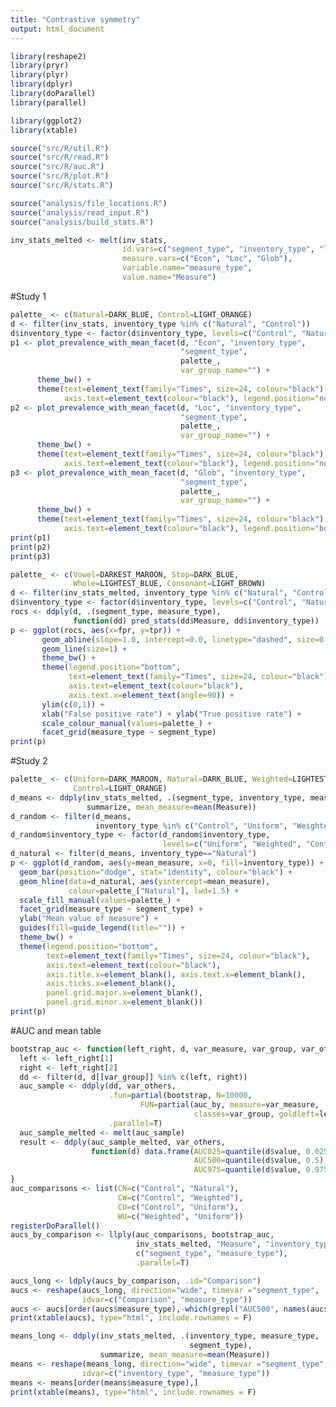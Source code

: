 ```yaml
---
title: "Contrastive symmetry"
output: html_document
---
```


```r
library(reshape2)
library(pryr)
library(plyr)
library(dplyr)
library(doParallel)
library(parallel)

library(ggplot2)
library(xtable)

source("src/R/util.R")
source("src/R/read.R")
source("src/R/auc.R")
source("src/R/plot.R")
source("src/R/stats.R")
```

```r
source("analysis/file_locations.R")
source("analysis/read_input.R")
source("analysis/build_stats.R")
```

```r
inv_stats_melted <- melt(inv_stats,
                         id.vars=c("segment_type", "inventory_type", "language"),
                         measure.vars=c("Econ", "Loc", "Glob"),
                         variable.name="measure_type",
                         value.name="Measure")
```

#Study 1

```r
palette_ <- c(Natural=DARK_BLUE, Control=LIGHT_ORANGE)
d <- filter(inv_stats, inventory_type %in% c("Natural", "Control"))
d$inventory_type <- factor(d$inventory_type, levels=c("Control", "Natural"))
p1 <- plot_prevalence_with_mean_facet(d, "Econ", "inventory_type",
                                      "segment_type",
                                      palette_,
                                      var_group_name="") +
      theme_bw() +
      theme(text=element_text(family="Times", size=24, colour="black"),
            axis.text=element_text(colour="black"), legend.position="none")
p2 <- plot_prevalence_with_mean_facet(d, "Loc", "inventory_type",
                                      "segment_type",
                                      palette_,
                                      var_group_name="") +
      theme_bw() +
      theme(text=element_text(family="Times", size=24, colour="black"),
            axis.text=element_text(colour="black"), legend.position="none")
p3 <- plot_prevalence_with_mean_facet(d, "Glob", "inventory_type",
                                      "segment_type",
                                      palette_,
                                      var_group_name="") +
      theme_bw() +
      theme(text=element_text(family="Times", size=24, colour="black"),
            axis.text=element_text(colour="black"), legend.position="bottom")
print(p1)
print(p2)
print(p3)
```


```r
palette_ <- c(Vowel=DARKEST_MAROON, Stop=DARK_BLUE,
              Whole=LIGHTEST_BLUE, Consonant=LIGHT_BROWN)
d <- filter(inv_stats_melted, inventory_type %in% c("Natural", "Control"))
d$inventory_type <- factor(d$inventory_type, levels=c("Control", "Natural"))
rocs <- ddply(d, .(segment_type, measure_type),
              function(dd) pred_stats(dd$Measure, dd$inventory_type))
p <- ggplot(rocs, aes(x=fpr, y=tpr)) +
       geom_abline(slope=1.0, intercept=0.0, linetype="dashed", size=0.5) +
       geom_line(size=1) +
       theme_bw() +
       theme(legend.position="bottom",
             text=element_text(family="Times", size=24, colour="black"),
             axis.text=element_text(colour="black"),
             axis.text.x=element_text(angle=90)) +
       ylim(c(0,1)) + 
       xlab("False positive rate") + ylab("True positive rate") +
       scale_colour_manual(values=palette_) +
       facet_grid(measure_type ~ segment_type) 
print(p)
```


#Study 2

```r
palette_ <- c(Uniform=DARK_MAROON, Natural=DARK_BLUE, Weighted=LIGHTEST_GREEN,
              Control=LIGHT_ORANGE)
d_means <- ddply(inv_stats_melted, .(segment_type, inventory_type, measure_type),
                 summarize, mean_measure=mean(Measure))
d_random <- filter(d_means,
                   inventory_type %in% c("Control", "Uniform", "Weighted"))
d_random$inventory_type <- factor(d_random$inventory_type,
                                  levels=c("Uniform", "Weighted", "Control"))
d_natural <- filter(d_means, inventory_type=="Natural")
p <- ggplot(d_random, aes(y=mean_measure, x=0, fill=inventory_type)) +
  geom_bar(position="dodge", stat="identity", colour="black") +
  geom_hline(data=d_natural, aes(yintercept=mean_measure),
             colour=palette_["Natural"], lwd=1.5) +
  scale_fill_manual(values=palette_) +
  facet_grid(measure_type ~ segment_type) +
  ylab("Mean value of measure") + 
  guides(fill=guide_legend(title="")) +
  theme_bw() +
  theme(legend.position="bottom",
        text=element_text(family="Times", size=24, colour="black"),
        axis.text=element_text(colour="black"),
        axis.title.x=element_blank(), axis.text.x=element_blank(),
        axis.ticks.x=element_blank(),
        panel.grid.major.x=element_blank(),
        panel.grid.minor.x=element_blank())
print(p)
```

#AUC and mean table

```r
bootstrap_auc <- function(left_right, d, var_measure, var_group, var_others) {
  left <- left_right[1]
  right <- left_right[2]
  dd <- filter(d, d[[var_group]] %in% c(left, right))
  auc_sample <- ddply(dd, var_others,
                      .fun=partial(bootstrap, N=10000,
                             FUN=partial(auc_by, measure=var_measure,
                                         classes=var_group, goldleft=left)),
                      .parallel=T)
  auc_sample_melted <- melt(auc_sample)
  result <- ddply(auc_sample_melted, var_others,
                  function(d) data.frame(AUC025=quantile(d$value, 0.025),
                                         AUC500=quantile(d$value, 0.5),
                                         AUC975=quantile(d$value, 0.975)))
}
auc_comparisons <- list(CN=c("Control", "Natural"),
                        CW=c("Control", "Weighted"),
                        CU=c("Control", "Uniform"),
                        WU=c("Weighted", "Uniform"))
registerDoParallel()
aucs_by_comparison <- llply(auc_comparisons, bootstrap_auc,
                            inv_stats_melted, "Measure", "inventory_type",
                            c("segment_type", "measure_type"),
                            .parallel=T)
```

```r
aucs_long <- ldply(aucs_by_comparison, .id="Comparison")
aucs <- reshape(aucs_long, direction="wide", timevar ="segment_type",
                idvar=c("Comparison", "measure_type"))
aucs <- aucs[order(aucs$measure_type),-which(grepl("AUC500", names(aucs)))]
print(xtable(aucs), type="html", include.rownames = F)
```

```r
means_long <- ddply(inv_stats_melted, .(inventory_type, measure_type,
                                        segment_type),
                    summarize, mean_measure=mean(Measure))
means <- reshape(means_long, direction="wide", timevar ="segment_type",
                idvar=c("inventory_type", "measure_type"))
means <- means[order(means$measure_type),]
print(xtable(means), type="html", include.rownames = F)
```